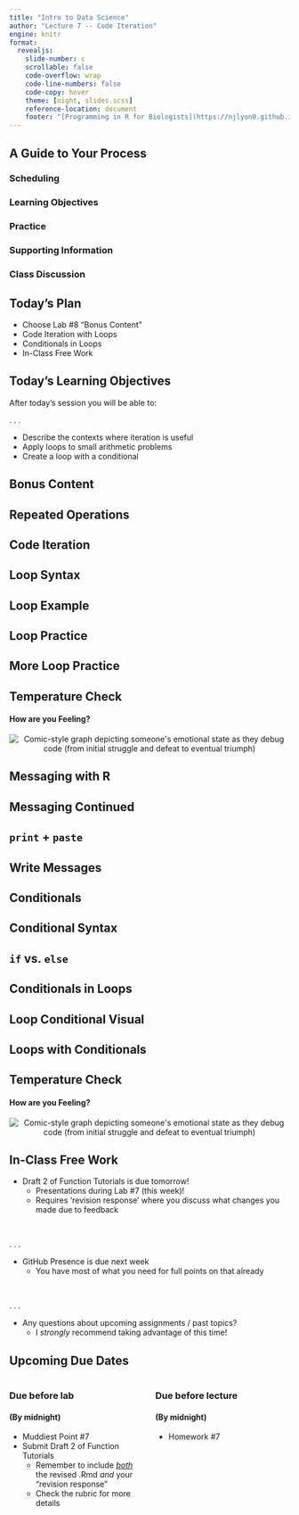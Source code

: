 ```yaml
---
title: "Intro to Data Science"
author: "Lecture 7 -- Code Iteration"
engine: knitr
format: 
  revealjs: 
    slide-number: c
    scrollable: false
    code-overflow: wrap
    code-line-numbers: false
    code-copy: hover
    theme: [night, slides.scss]
    reference-location: document
    footer: "[Programming in R for Biologists](https://njlyon0.github.io/teach_r-for-biologists/)"
---
```


## A Guide to Your Process

### [Scheduling]{.blue}

### [Learning Objectives]{.purple}

### [Practice]{.pink}

### [Supporting Information]{.orange}

### [Class Discussion]{.gold}

## [Today's Plan]{.blue}

- Choose [Lab \#8]{.blue} "Bonus Content"
- Code Iteration with Loops
- Conditionals in Loops
- In-Class Free Work

## [Today's Learning Objectives]{.purple}

After today's session you will be able to:

. . .

- Describe the contexts where iteration is useful
- Apply loops to small arithmetic problems
- Create a loop with a conditional

## [Bonus Content]{.gold} {.smaller}



## [Repeated Operations]{.orange} {.smaller}



## [Code Iteration]{.orange} {.smaller}



## [Loop Syntax]{.orange} {.smaller}



## [Loop Example]{.orange} {.smaller}



## [Loop Practice]{.pink} {.smaller}




## [More Loop Practice]{.pink} {.smaller}




## [Temperature Check]{.purple}

#### How are you Feeling?

<p align="center">
<img src="comics/debugging.png" alt="Comic-style graph depicting someone's emotional state as they debug code (from initial struggle and defeat to eventual triumph)">
</p>



## [Messaging with R]{.orange} {.smaller}



## [Messaging Continued]{.orange} {.smaller}



## [`print` + `paste`]{.orange} {.smaller}



## [Write Messages]{.pink} {.smaller}




## [Conditionals]{.orange} {.smaller}



## [Conditional Syntax]{.orange} {.smaller}



## [`if` vs. `else`]{.orange} {.smaller}



## [Conditionals in Loops]{.orange} {.smaller}



## [Loop Conditional Visual]{.orange} {.smaller}



## [Loops with Conditionals]{.pink} {.smaller}



## [Temperature Check]{.purple}

#### How are you Feeling?

<p align="center">
<img src="comics/debugging.png" alt="Comic-style graph depicting someone's emotional state as they debug code (from initial struggle and defeat to eventual triumph)">
</p>

## [In-Class Free Work]{.gold} {.smaller}

- Draft 2 of Function Tutorials is due tomorrow!
    - Presentations during [Lab \#7]{.blue} (this week)!
    - Requires 'revision response' where you discuss what changes you made due to feedback

\

. . . 

- GitHub Presence is due next week
    - You have most of what you need for full points on that already

\

. . . 

- Any questions about upcoming assignments / past topics?
    - I _strongly_ recommend taking advantage of this time!

## [Upcoming Due Dates]{.blue} {.smaller}

::::{.columns}
:::{.column width="50%"}

### Due before lab

#### (By midnight)

- Muddiest Point \#7
- Submit [Draft 2]{.pink} of Function Tutorials
    - Remember to include <u>_both_</u> the revised .Rmd _and_ your "revision response"
    - Check the rubric for more details

:::
:::{.column width="50%"}

### Due before lecture

#### (By midnight)

- Homework \#7

:::
::::
